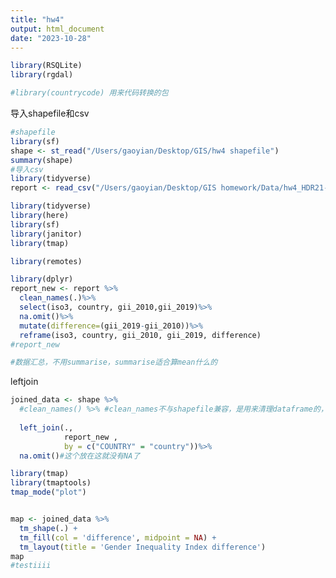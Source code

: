 ```yaml
---
title: "hw4"
output: html_document
date: "2023-10-28"
---
```


```r
library(RSQLite)
library(rgdal)

#library(countrycode) 用来代码转换的包


```
导入shapefile和csv
```r
#shapefile
library(sf)
shape <- st_read("/Users/gaoyian/Desktop/GIS/hw4 shapefile")
summary(shape)
#导入csv
library(tidyverse)
report <- read_csv("/Users/gaoyian/Desktop/GIS homework/Data/hw4_HDR21-22_Composite_indices_complete_time_series.csv")
```

```r
library(tidyverse)
library(here)
library(sf)
library(janitor)
library(tmap)

library(remotes)


```

```r
library(dplyr)
report_new <- report %>%
  clean_names(.)%>% 
  select(iso3, country, gii_2010,gii_2019)%>%
  na.omit()%>%
  mutate(difference=(gii_2019-gii_2010))%>%
  reframe(iso3, country, gii_2010, gii_2019, difference)
#report_new

#数据汇总，不用summarise，summarise适合算mean什么的
```
leftjoin
```r
joined_data <- shape %>%
  #clean_names() %>% #clean_names不与shapefile兼容，是用来清理dataframe的，所以不行
   
  left_join(.,
            report_new ,
            by = c("COUNTRY" = "country"))%>%
  na.omit()#这个放在这就没有NA了

```

```r
library(tmap)
library(tmaptools)
tmap_mode("plot")


map <- joined_data %>% 
  tm_shape(.) + 
  tm_fill(col = 'difference', midpoint = NA) +
  tm_layout(title = 'Gender Inequality Index difference')
map
#testiiii
```

